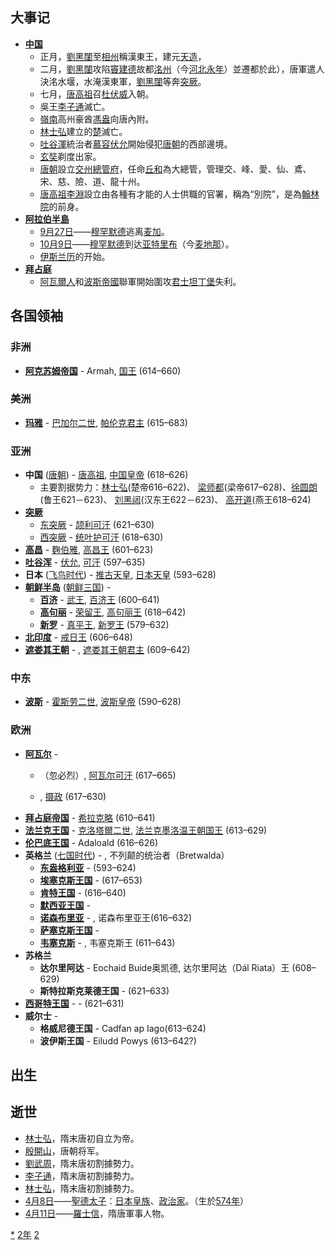 {{yearTOC|622|高昌'''[[重光_(高昌)|重光]]三年'''；林士弘'''[[太平_(林士弘)|太平]]六年'''；梁師都'''[[永隆_(梁師都)|永隆]]五年'''；唐'''[[武德|武德]]五年'''；高开道'''[[始兴_(高开道)|始兴]]五年'''；刘黑闼'''[[天造|天造]]元年'''；新罗'''[[建福_(新羅真平王)|建福]]三十九年'''}}

== 大事记 ==
* '''[[中国|中国]]'''
**正月，[[劉黑闥|劉黑闥]]至[[相州|相州]]稱漢東王，建元[[天造|天造]]，
**二月，[[劉黑闥|劉黑闥]]攻陷[[竇建德|竇建德]]故都[[洺州|洺州]]（今[[河北|河北]][[永年|永年]]）並遷都於此），唐軍遣人決洺水堰，水淹漢東軍，[[劉黑闥|劉黑闥]]等奔[[突厥|突厥]]。
**七月，[[唐高祖|唐高祖]]召[[杜伏威|杜伏威]]入朝。
**吳王[[李子通|李子通]]滅亡。
**[[嶺南|嶺南]]高州豪酋[[馮盎|馮盎]]向唐內附。
**[[林士弘|林士弘]]建立的[[楚_(林士弘)|楚]]滅亡。
**[[吐谷渾|吐谷渾]]統治者[[慕容伏允|慕容伏允]]開始侵犯[[唐朝|唐朝]]的西部邊境。
**[[玄奘|玄奘]]剃度出家。
**[[唐朝|唐朝]]設立[[交州總管府|交州總管府]]，任命[[丘和|丘和]]為大總管，管理交、峰、愛、仙、鳶、宋、慈、險、道、龍十州。
**[[李淵|唐高祖]][[李淵|李淵]]設立由各種有才能的人士供職的官署，稱為“別院”，是為[[翰林院|翰林院]]的前身。
* '''[[阿拉伯半島|阿拉伯半島]]'''
**[[9月27日|9月27日]]——[[穆罕默德|穆罕默德]]逃离[[麦加|麦加]]。
**[[10月9日|10月9日]]——[[穆罕默德|穆罕默德]]到达[[亚特里布|亚特里布]]（今[[麦地那|麦地那]]）。
**[[伊斯兰历|伊斯兰历]]的开始。
* '''[[拜占庭|拜占庭]]'''
**[[阿瓦爾人|阿瓦爾人]]和[[波斯帝國|波斯帝國]]聯軍開始圍攻[[君士坦丁堡|君士坦丁堡]]失利。

== 各国领袖 ==
=== 非洲 ===
*'''[[阿克苏姆帝国|阿克苏姆帝国]]''' - Armah, [[国王|国王]] (614–660)

=== 美洲 ===
*'''[[玛雅文明|玛雅]]''' - [[巴加尔二世|巴加尔二世]], [[帕伦克|帕伦克君主]] (615–683)

===亚洲===
*'''中国''' ([[唐朝|唐朝]]) - [[唐高祖|唐高祖]], [[中国皇帝|中国皇帝]] (618–626)
**主要割据势力：[[林士弘|林士弘]](楚帝616–622)、 [[梁师都|梁师都]](梁帝617–628)、[[徐圆朗|徐圆朗]](鲁王621－623)、 [[刘黑闼|刘黑闼]](汉东王622－623)、 [[高开道|高开道]](燕王618–624)
*'''[[突厥|突厥]]'''
**[[东突厥|东突厥]] - [[颉利可汗|颉利可汗]] (621–630)
**[[西突厥|西突厥]] - [[统叶护可汗|统叶护可汗]] (618–630)
*'''[[高昌|高昌]]''' - [[麴伯雅|麴伯雅]], [[麴氏高昌|高昌王]] (601–623)
*'''[[吐谷浑|吐谷浑]]''' - [[伏允|伏允]], [[吐谷浑首领列表|可汗]] (597–635)
*'''日本''' ([[飞鸟时代|飞鸟时代]]) - [[推古天皇|推古天皇]], [[日本天皇|日本天皇]] (593–628)
*'''[[朝鲜半岛|朝鲜半岛]]''' ([[朝鲜三国|朝鲜三国]]) -
**'''[[百济|百济]]''' - [[百济武王|武王]], [[百济君主列表|百济王]] (600–641)
**'''[[高句丽|高句丽]]''' - [[荣留王|荣留王]], [[高句丽君主列表|高句丽王]] (618–642)
**'''[[新罗|新罗]]''' - [[真平王|真平王]], [[新罗君主列表|新罗王]] (579–632)
*'''[[北印度|北印度]]''' - [[戒日王|戒日王]] (606–648)
*'''[[遮娄其王朝|遮娄其王朝]]''' - {{link-en|補羅稽舍二世|Pulakesi II}}, [[遮娄其王朝|遮娄其王朝君主]] (609–642)

===中东===
*'''[[波斯|波斯]]''' - [[霍斯劳二世|霍斯劳二世]], [[萨珊王朝|波斯皇帝]] (590–628)

===欧洲===
*'''[[阿瓦尔人|阿瓦尔]]''' -
**{{tsl|en|Kubrat|库勃拉特}}（忽必烈）, [[可汗|阿瓦尔可汗]] (617–665)
**{{link-en|欧嘉纳|Organa}}, [[摄政|摄政]] (617–630)
*'''[[拜占庭帝国|拜占庭帝国]]''' - [[希拉克略|希拉克略]] (610–641)
*'''[[法兰克王国|法兰克王国]]''' - [[克洛塔爾二世|克洛塔爾二世]], [[墨洛温王朝|法兰克墨洛温王朝国王]] (613–629)
*'''[[伦巴底人|伦巴底王国]]''' - Adaloald (616–626)
*'''英格兰''' ([[七国时代|七国时代]]) - {{link-en|雷德沃尔德|Raedwald of East Anglia|东盎格利亚}}, 不列颠的统治者（Bretwalda）
**'''[[东盎格利亚|东盎格利亚]]''' - {{link-en|雷德沃尔德|Raedwald of East Anglia}} (593–624)
**'''[[埃塞克斯王国|埃塞克斯王国]]''' - {{link-en|西吉伯特一世|Sigeberht I of Essex}} (617–653)
**'''[[肯特王国|肯特王国]]''' - {{link-en|伊德鲍尔德|Eadbald of Kent}} (616–640)
**'''[[默西亚王国|默西亚王国]]''' - 
**'''[[诺森布里亚|诺森布里亚]]''' - {{link-en|埃德温|Edwin of Northumbria}}, 诺森布里亚王(616–632)
**'''[[萨塞克斯王国|萨塞克斯王国]]''' -
**'''[[韦塞克斯|韦塞克斯]]''' - {{link-en|西内吉尔斯|Cynegils of Wessex}}, 韦塞克斯王 (611–643)
*'''苏格兰'''
**'''达尔里阿达''' - Eochaid Buide奥凯德, 达尔里阿达（Dál Riata）王 (608–629)
**'''斯特拉斯克莱德王国''' - {{link-en|比利一世|Bili I of Strathclyde}} (621–633)
*'''[[西哥特王国|西哥特王国]]''' - - {{link-en|苏因提拉|Suintila}}(621–631)
*'''威尔士''' -
**'''格威尼德王国''' - Cadfan ap Iago(613–624)
**'''波伊斯王国''' - Eiludd Powys (613–642?)

== 出生 ==
== 逝世 ==
{{Wikisource year mention}}
*[[林士弘|林士弘]]，隋末唐初自立为帝。
*[[殷開山|殷開山]]，唐朝将军。
*[[劉武周|劉武周]]，隋末唐初割據勢力。
*[[李子通|李子通]]，隋末唐初割據勢力。
*[[林士弘|林士弘]]，隋末唐初割據勢力。
*[[4月8日|4月8日]]——[[聖德太子|聖德太子]]：[[日本|日本]][[皇族|皇族]]、[[政治家|政治家]]。（生於[[574年|574年]]）
*[[4月11日|4月11日]]——[[羅士信|羅士信]]，隋唐軍事人物。

[[Category:622年|*]]
[[Category:620年代|2年]]
[[Category:7世纪各年|2]]